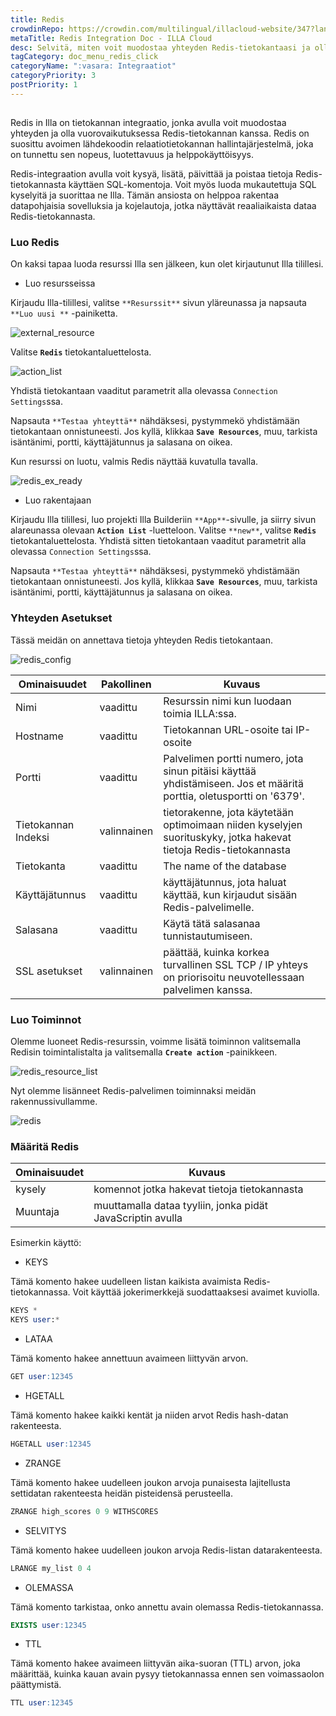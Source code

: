```yaml
---
title: Redis
crowdinRepo: https://crowdin.com/multilingual/illacloud-website/347?languages=fi&filter=basic&value=0
metaTitle: Redis Integration Doc - ILLA Cloud
desc: Selvitä, miten voit muodostaa yhteyden Redis-tietokantaasi ja olla vuorovaikutuksessa ILLA Cloudin tietokannan integrointiominaisuuden avulla. Tutustu tähän oppaaseen saadaksesi lisätietoja.
tagCategory: doc_menu_redis_click
categoryName: ":vasara: Integraatiot"
categoryPriority: 3
postPriority: 1
---
```


## <h2 hidden>Mikä on ruotsia?</h2>

Redis in Illa on tietokannan integraatio, jonka avulla voit muodostaa yhteyden ja olla vuorovaikutuksessa Redis-tietokannan kanssa. Redis on suosittu avoimen lähdekoodin relaatiotietokannan hallintajärjestelmä, joka on tunnettu sen nopeus, luotettavuus ja helppokäyttöisyys.

Redis-integraation avulla voit kysyä, lisätä, päivittää ja poistaa tietoja Redis-tietokannasta käyttäen SQL-komentoja. Voit myös luoda mukautettuja SQL kyselyitä ja suorittaa ne Illa. Tämän ansiosta on helppoa rakentaa datapohjaisia sovelluksia ja kojelautoja, jotka näyttävät reaaliaikaista dataa Redis-tietokannasta.

### Luo Redis

On kaksi tapaa luoda resurssi Illa sen jälkeen, kun olet kirjautunut Illa tilillesi.

-   Luo resursseissa

Kirjaudu Illa-tilillesi, valitse `**Resurssit**` sivun yläreunassa ja napsauta `**Luo uusi **` -painiketta.

![external_resource](https://cdn.illacloud.com/official-website/img/docs/external_resource.png)

Valitse **`Redis`** tietokantaluettelosta.

![action_list](https://cdn.illacloud.com/official-website/img/docs/action_list.png)

Yhdistä tietokantaan vaaditut parametrit alla olevassa `Connection Settings`ssa.

Napsauta `**Testaa yhteyttä**` nähdäksesi, pystymmekö yhdistämään tietokantaan onnistuneesti. Jos kyllä, klikkaa **`Save Resources`**, muu, tarkista isäntänimi, portti, käyttäjätunnus ja salasana on oikea.

Kun resurssi on luotu, valmis Redis näyttää kuvatulla tavalla.

![redis_ex_ready](https://cdn.illacloud.com/official-website/img/docs/redis_ex_ready.png)

-   Luo rakentajaan

Kirjaudu Illa tilillesi, luo projekti Illa Builderiin `**App**`-sivulle, ja siirry sivun alareunassa olevaan **`Action List`** -luetteloon. Valitse `**new**`, valitse **`Redis`** tietokantaluettelosta. Yhdistä sitten tietokantaan vaaditut parametrit alla olevassa `Connection Settings`ssa.

Napsauta `**Testaa yhteyttä**` nähdäksesi, pystymmekö yhdistämään tietokantaan onnistuneesti. Jos kyllä, klikkaa **`Save Resources`**, muu, tarkista isäntänimi, portti, käyttäjätunnus ja salasana on oikea.

### Yhteyden Asetukset

Tässä meidän on annettava tietoja yhteyden Redis tietokantaan.

![redis_config](https://cdn.illacloud.com/official-website/img/docs/redis_config.png)

| Ominaisuudet         | Pakollinen  | Kuvaus                                                                                                                             |
| -------------------- | ----------- | ---------------------------------------------------------------------------------------------------------------------------------- |
| Nimi                 | vaadittu    | Resurssin nimi kun luodaan toimia ILLA:ssa.                                                                                        |
| Hostname             | vaadittu    | Tietokannan URL-osoite tai IP-osoite                                                                                               |
| Portti               | vaadittu    | Palvelimen portti numero, jota sinun pitäisi käyttää yhdistämiseen. Jos et määritä porttia, oletusportti on '6379'.                |
| Tietokannan Indeksi  | valinnainen | tietorakenne, jota käytetään optimoimaan niiden kyselyjen suorituskyky, jotka hakevat tietoja Redis-tietokannasta                  |
| Tietokanta           | vaadittu    | The name of the database                                                                                                           |
| Käyttäjätunnus       | vaadittu    | käyttäjätunnus, jota haluat käyttää, kun kirjaudut sisään Redis-palvelimelle.                                                      |
| Salasana             | vaadittu    | Käytä tätä salasanaa tunnistautumiseen.                                                                                            |
| SSL asetukset        | valinnainen | päättää, kuinka korkea turvallinen SSL TCP / IP yhteys on priorisoitu neuvotellessaan palvelimen kanssa.                           |

### Luo Toiminnot

Olemme luoneet Redis-resurssin, voimme lisätä toiminnon valitsemalla Redisin toimintalistalta ja valitsemalla **`Create action`** -painikkeen.

![redis_resource_list](https://cdn.illacloud.com/official-website/img/docs/redis_resource_list.png)

Nyt olemme lisänneet Redis-palvelimen toiminnaksi meidän rakennussivullamme.

![redis](https://cdn.illacloud.com/official-website/img/docs/redis.png)

### Määritä Redis

| Ominaisuudet  | Kuvaus                                                          |
| ------------- | --------------------------------------------------------------- |
| kysely        | komennot jotka hakevat tietoja tietokannasta                    |
| Muuntaja      | muuttamalla dataa tyyliin, jonka pidät JavaScriptin avulla      |

Esimerkin käyttö:

-   KEYS

Tämä komento hakee uudelleen listan kaikista avaimista Redis-tietokannassa. Voit käyttää jokerimerkkejä suodattaaksesi avaimet kuviolla.

```sql
KEYS *
KEYS user:*
```

-   LATAA

Tämä komento hakee annettuun avaimeen liittyvän arvon.

```sql
GET user:12345
```

-   HGETALL

Tämä komento hakee kaikki kentät ja niiden arvot Redis hash-datan rakenteesta.

```sql
HGETALL user:12345
```

-   ZRANGE

Tämä komento hakee uudelleen joukon arvoja punaisesta lajitellusta settidatan rakenteesta heidän pisteidensä perusteella.

```sql
ZRANGE high_scores 0 9 WITHSCORES
```

-   SELVITYS

Tämä komento hakee uudelleen joukon arvoja Redis-listan datarakenteesta.

```sql
LRANGE my_list 0 4
```

-   OLEMASSA

Tämä komento tarkistaa, onko annettu avain olemassa Redis-tietokannassa.

```sql
EXISTS user:12345
```

-   TTL

Tämä komento hakee avaimeen liittyvän aika-suoran (TTL) arvon, joka määrittää, kuinka kauan avain pysyy tietokannassa ennen sen voimassaolon päättymistä.

```sql
TTL user:12345
```
